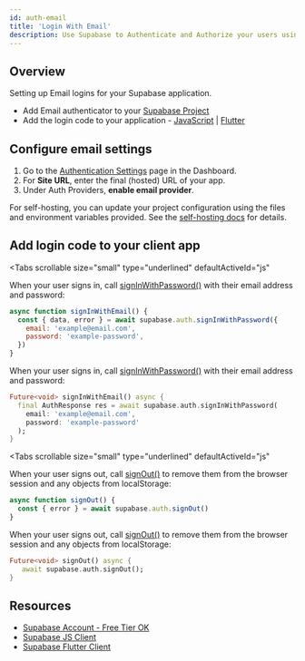```yaml
---
id: auth-email
title: 'Login With Email'
description: Use Supabase to Authenticate and Authorize your users using email.
---
```



## Overview

Setting up Email logins for your Supabase application.

- Add Email authenticator to your [Supabase Project](https://app.supabase.com)
- Add the login code to your application - [JavaScript](https://github.com/supabase/supabase-js) | [Flutter](https://github.com/supabase/supabase-flutter)

## Configure email settings

1. Go to the [Authentication Settings](https://app.supabase.com/project/_/auth/settings) page in the Dashboard.
1. For **Site URL**, enter the final (hosted) URL of your app.
1. Under Auth Providers, **enable email provider**.

<Admonition type="info" label="Self hosting">

For self-hosting, you can update your project configuration using the files and environment variables provided.
See the [self-hosting docs](/docs/guides/hosting/overview#configuration) for details.

</Admonition>

## Add login code to your client app

<Tabs
  scrollable
  size="small"
  type="underlined"
  defaultActiveId="js"
>
<TabPanel id="js" label="JavaScript">

When your user signs in, call [signInWithPassword()](/docs/reference/javascript/auth-signinwithpassword) with their email address and password:

```js
async function signInWithEmail() {
  const { data, error } = await supabase.auth.signInWithPassword({
    email: 'example@email.com',
    password: 'example-password',
  })
}
```

</TabPanel>
<TabPanel id="dart" label="Dart">

When your user signs in, call [signInWithPassword()](/docs/reference/dart/auth-signinwithpassword) with their email address and password:

```dart
Future<void> signInWithEmail() async {
  final AuthResponse res = await supabase.auth.signInWithPassword(
    email: 'example@email.com',
    password: 'example-password'
  );
}
```

</TabPanel>
</Tabs>

<Tabs
  scrollable
  size="small"
  type="underlined"
  defaultActiveId="js"
>
<TabPanel id="js" label="JavaScript">

When your user signs out, call [signOut()](/docs/reference/javascript/auth-signout) to remove them from the browser session and any objects from localStorage:

```js
async function signOut() {
  const { error } = await supabase.auth.signOut()
}
```

</TabPanel>
<TabPanel id="dart" label="Dart">

When your user signs out, call [signOut()](/docs/reference/dart/auth-signout) to remove them from the browser session and any objects from localStorage:

```dart
Future<void> signOut() async {
   await supabase.auth.signOut();
}
```

</TabPanel>
</Tabs>

## Resources

- [Supabase Account - Free Tier OK](https://supabase.com)
- [Supabase JS Client](https://github.com/supabase/supabase-js)
- [Supabase Flutter Client](https://github.com/supabase/supabase-flutter)

